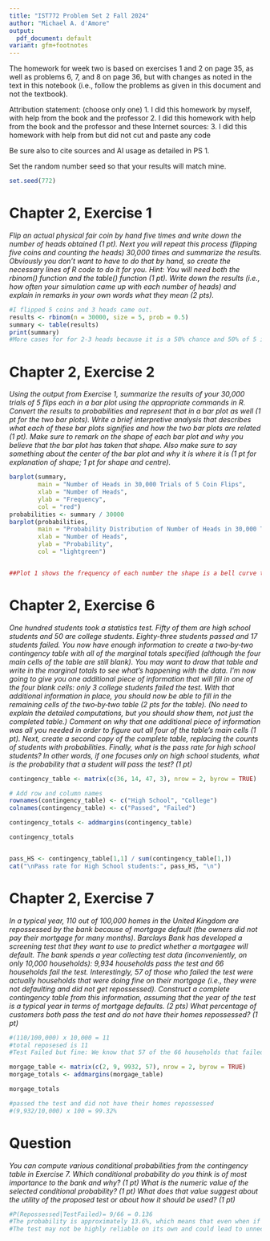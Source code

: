 ---
title: "IST772 Problem Set 2 Fall 2024"
author: "Michael A. d'Amore"
output:
  pdf_document: default
variant: gfm+footnotes
---

The homework for week two is based on exercises 1 and 2 on page 35, as well as problems 6, 7, and 8 on page 36, but with changes as noted in the text in this notebook (i.e., follow the problems as given in this document and not the textbook).

Attribution statement: (choose only one)
1. I did this homework by myself, with help from the book and the professor
2. I did this homework with help from the book and the professor and these Internet sources:
3. I did this homework with help from <Name of another student> but did not cut and paste any code

Be sure also to cite sources and AI usage as detailed in PS 1. 

Set the random number seed so that your results will match mine.

```{r}
set.seed(772)
```

# Chapter 2, Exercise 1 

_Flip an actual physical fair coin by hand five times and write down the number of heads obtained (1 pt). Next you will repeat this process (flipping five coins and counting the heads) 30,000 times and summarize the results. Obviously you don’t want to have to do that by hand, so create the necessary lines of R code to do it for you. Hint: You will need both the rbinom() function and the table() function (1 pt). Write down the results (i.e., how often your simulation came up with each number of heads) and explain in remarks in your own words what they mean (2 pts)._
```{r}
#I flipped 5 coins and 3 heads came out.
results <- rbinom(n = 30000, size = 5, prob = 0.5)
summary <- table(results)
print(summary)
#More cases for for 2-3 heads because it is a 50% chance and 50% of 5 is 2.5 so the most likely number should be either 2 or 3
```
# Chapter 2, Exercise 2

_Using the output from Exercise 1, summarize the results of your 30,000 trials of 5 flips each in a bar plot using the appropriate commands in R. Convert the results to probabilities and represent that in a bar plot as well (1 pt for the two bar plots). Write a brief interpretive analysis that describes what each of these bar plots signifies and how the two bar plots are related (1 pt). Make sure to remark on the shape of each bar plot and why you believe that the bar plot has taken that shape. Also make sure to say something about the center of the bar plot and why it is where it is (1 pt for explanation of shape; 1 pt for shape and centre)._
```{r}
barplot(summary, 
        main = "Number of Heads in 30,000 Trials of 5 Coin Flips",
        xlab = "Number of Heads",
        ylab = "Frequency",
        col = "red")
probabilities <- summary / 30000
barplot(probabilities, 
        main = "Probability Distribution of Number of Heads in 30,000 Trials",
        xlab = "Number of Heads",
        ylab = "Probability",
        col = "lightgreen")


##Plot 1 shows the frequency of each number the shape is a bell curve typical of binomial dist. the center is around the 2-3 as expected with a fair coin. Plot number 2 is exactly the same as the 1st graph but these are the probability of each case instead of the raw frequency

```
# Chapter 2, Exercise 6 

_One hundred students took a statistics test. Fifty of them are high school students and 50 are college students. Eighty-three students passed and 17 students failed. You now have enough information to create a two‐by‐two contingency table with all of the marginal totals specified (although the four main cells of the table are still blank). You may want to draw that table and write in the marginal totals to see what's happening with the data. I’m now going to give you one additional piece of information that will fill in one of the four blank cells: only 3 college students failed the test. With that additional information in place, you should now be able to fill in the remaining cells of the two‐by‐two table (2 pts for the table). (No need to explain the detailed computations, but you should show them, not just the completed table.) Comment on why that one additional piece of information was all you needed in order to figure out all four of the table’s main cells (1 pt). Next, create a second copy of the complete table, replacing the counts of students with probabilities. Finally, what is the pass rate for high school students? In other words, if one focuses only on high school students, what is the probability that a student will pass the test? (1 pt)_ 

```{r}
contingency_table <- matrix(c(36, 14, 47, 3), nrow = 2, byrow = TRUE)

# Add row and column names
rownames(contingency_table) <- c("High School", "College")
colnames(contingency_table) <- c("Passed", "Failed")

contingency_totals <- addmargins(contingency_table)

contingency_totals


pass_HS <- contingency_table[1,1] / sum(contingency_table[1,])
cat("\nPass rate for High School students:", pass_HS, "\n")

```

# Chapter 2, Exercise 7 

_In a typical year, 110 out of 100,000 homes in the United Kingdom are repossessed by the bank because of mortgage default (the owners did not pay their mortgage for many months). Barclays Bank has developed a screening test that they want to use to predict whether a mortgagee will default. The bank spends a year collecting test data (inconveniently, on only 10,000 households): 9,934 households pass the test and 66 households fail the test. Interestingly, 57 of those who failed the test were actually households that were doing fine on their mortgage (i.e., they were not defaulting and did not get repossessed). Construct a complete contingency table from this information, assuming that the year of the test is a typical year in terms of mortgage defaults. (2 pts) What percentage of customers both pass the test and do not have their homes repossessed? (1 pt)_


```{r}

#(110/100,000) x 10,000 = 11
#total reposesed is 11
#Test Failed but fine: We know that 57 of the 66 households that failed the test did not have their homes repossessed, so they were false positives. So 9 had them reposed. So with this last piece we can now build the table

morgage_table <- matrix(c(2, 9, 9932, 57), nrow = 2, byrow = TRUE)
morgage_totals <- addmargins(morgage_table)

morgage_totals

#passed the test and did not have their homes repossessed
#(9,932/10,000) x 100 = 99.32%


```
# Question

_You can compute various conditional probabilities from the contingency table in Exercise 7. Which conditional probability do you think is of most importance to the bank and why? (1 pt) What is the numeric value of the selected conditional probability? (1 pt) What does that value suggest about the utility of the proposed test or about how it should be used? (1 pt)_

```{r}
#P(Repossessed|TestFailed)= 9/66 = 0.136 
#The probability is approximately 13.6%, which means that even when if a house fails the test, the likelihood of repossession is relatively low.
#The test may not be highly reliable on its own and could lead to unnecessary concern or action on many households that are actually not at risk of defaulting.
```


